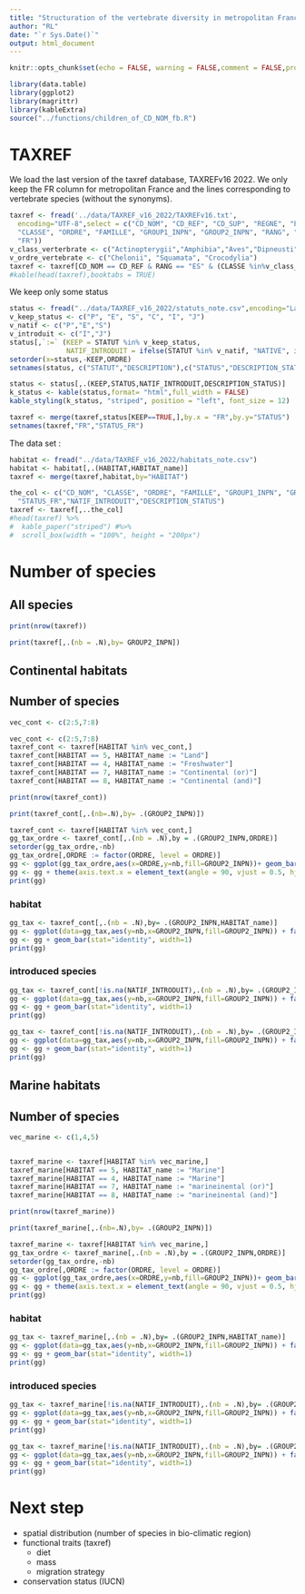 ```yaml
---
title: "Structuration of the vertebrate diversity in metropolitan France"
author: "RL"
date: "`r Sys.Date()`"
output: html_document
---
```


```r
knitr::opts_chunk$set(echo = FALSE, warning = FALSE,comment = FALSE,prompt = FALSE,error = FALSE, message = FALSE)
```




```r
library(data.table)
library(ggplot2)
library(magrittr)
library(kableExtra)
source("../functions/children_of_CD_NOM_fb.R")
```

# TAXREF

We load the last version of the taxref database, TAXREFv16 2022. 
We only keep the FR column for metropolitan France and the lines corresponding to vertebrate species (without the synonyms).

```r
taxref <- fread('../data/TAXREF_v16_2022/TAXREFv16.txt',
  encoding="UTF-8",select = c("CD_NOM", "CD_REF", "CD_SUP", "REGNE", "PHYLUM",
  "CLASSE", "ORDRE", "FAMILLE", "GROUP1_INPN", "GROUP2_INPN", "RANG", "HABITAT",
  "FR"))
v_class_verterbrate <- c("Actinopterygii","Amphibia","Aves","Dipneusti","Elasmobranchii","Holocephali","Mammalia","Myxini","Petromyzonti")
v_ordre_vertebrate <- c("Chelonii", "Squamata", "Crocodylia")
taxref <- taxref[CD_NOM == CD_REF & RANG == "ES" & (CLASSE %in%v_class_verterbrate | ORDRE %in% v_ordre_vertebrate),]
#kable(head(taxref),booktabs = TRUE)
```

We keep only some status 

```r
status <- fread("../data/TAXREF_v16_2022/statuts_note.csv",encoding="Latin-1")
v_keep_status <- c("P", "E", "S", "C", "I", "J")
v_natif <- c("P","E","S")
v_introduit <- c("I","J")
status[,`:=` (KEEP = STATUT %in% v_keep_status,
              NATIF_INTRODUIT = ifelse(STATUT %in% v_natif, "NATIVE", ifelse(STATUT %in% v_introduit, "INTRODUCED",NA)))]
setorder(x=status,-KEEP,ORDRE)
setnames(status, c("STATUT","DESCRIPTION"),c("STATUS","DESCRIPTION_STATUS"))

status <- status[,.(KEEP,STATUS,NATIF_INTRODUIT,DESCRIPTION_STATUS)]
k_status <- kable(status,format= "html",full_width = FALSE)
kable_styling(k_status, "striped", position = "left", font_size = 12)
```




```r
taxref <- merge(taxref,status[KEEP==TRUE,],by.x = "FR",by.y="STATUS")
setnames(taxref,"FR","STATUS_FR")
```


The data set : 





```r
habitat <- fread("../data/TAXREF_v16_2022/habitats_note.csv")
habitat <- habitat[,.(HABITAT,HABITAT_name)]
taxref <- merge(taxref,habitat,by="HABITAT")
```

```r
the_col <- c("CD_NOM", "CLASSE", "ORDRE", "FAMILLE", "GROUP1_INPN", "GROUP2_INPN","HABITAT","HABITAT_name",
  "STATUS_FR","NATIF_INTRODUIT","DESCRIPTION_STATUS")
taxref <- taxref[,..the_col]
#head(taxref) %>% 
#  kable_paper("striped") #%>%
#  scroll_box(width = "100%", height = "200px")

```

# Number of species 
## All species

```r

print(nrow(taxref))

print(taxref[,.(nb = .N),by= GROUP2_INPN])


```
## Continental habitats

## Number of species

```r
vec_cont <- c(2:5,7:8)

vec_cont <- c(2:5,7:8)
taxref_cont <- taxref[HABITAT %in% vec_cont,]
taxref_cont[HABITAT == 5, HABITAT_name := "Land"]
taxref_cont[HABITAT == 4, HABITAT_name := "Freshwater"]
taxref_cont[HABITAT == 7, HABITAT_name := "Continental (or)"]
taxref_cont[HABITAT == 8, HABITAT_name := "Continental (and)"]

print(nrow(taxref_cont))

print(taxref_cont[,.(nb=.N),by= .(GROUP2_INPN)])

taxref_cont <- taxref[HABITAT %in% vec_cont,]
gg_tax_ordre <- taxref_cont[,.(nb = .N),by = .(GROUP2_INPN,ORDRE)]
setorder(gg_tax_ordre,-nb)
gg_tax_ordre[,ORDRE := factor(ORDRE, level = ORDRE)]
gg <- ggplot(gg_tax_ordre,aes(x=ORDRE,y=nb,fill=GROUP2_INPN))+ geom_bar(stat="identity")
gg <- gg + theme(axis.text.x = element_text(angle = 90, vjust = 0.5, hjust=1))
print(gg)

```

### habitat
```r


gg_tax <- taxref_cont[,.(nb = .N),by= .(GROUP2_INPN,HABITAT_name)]
gg <- ggplot(data=gg_tax,aes(y=nb,x=GROUP2_INPN,fill=GROUP2_INPN)) + facet_grid(~HABITAT_name,scales="free")
gg <- gg + geom_bar(stat="identity", width=1) 
print(gg)
```

### introduced species


```r

gg_tax <- taxref_cont[!is.na(NATIF_INTRODUIT),.(nb = .N),by= .(GROUP2_INPN,NATIF_INTRODUIT)]
gg <- ggplot(data=gg_tax,aes(y=nb,x=GROUP2_INPN,fill=GROUP2_INPN)) + facet_wrap(.~NATIF_INTRODUIT,scales="free")
gg <- gg + geom_bar(stat="identity", width=1) 
print(gg)
```



```r
gg_tax <- taxref_cont[!is.na(NATIF_INTRODUIT),.(nb = .N),by= .(GROUP2_INPN,HABITAT_name,NATIF_INTRODUIT)]
gg <- ggplot(data=gg_tax,aes(y=nb,x=GROUP2_INPN,fill=GROUP2_INPN)) + facet_grid(NATIF_INTRODUIT~HABITAT_name,scales="free")
gg <- gg + geom_bar(stat="identity", width=1) 
print(gg)
```




## Marine habitats

## Number of species

```r
vec_marine <- c(1,4,5)


taxref_marine <- taxref[HABITAT %in% vec_marine,]
taxref_marine[HABITAT == 5, HABITAT_name := "Marine"]
taxref_marine[HABITAT == 4, HABITAT_name := "Marine"]
taxref_marine[HABITAT == 7, HABITAT_name := "marineinental (or)"]
taxref_marine[HABITAT == 8, HABITAT_name := "marineinental (and)"]

print(nrow(taxref_marine))

print(taxref_marine[,.(nb=.N),by= .(GROUP2_INPN)])

taxref_marine <- taxref[HABITAT %in% vec_marine,]
gg_tax_ordre <- taxref_marine[,.(nb = .N),by = .(GROUP2_INPN,ORDRE)]
setorder(gg_tax_ordre,-nb)
gg_tax_ordre[,ORDRE := factor(ORDRE, level = ORDRE)]
gg <- ggplot(gg_tax_ordre,aes(x=ORDRE,y=nb,fill=GROUP2_INPN))+ geom_bar(stat="identity")
gg <- gg + theme(axis.text.x = element_text(angle = 90, vjust = 0.5, hjust=1))
print(gg)

```

### habitat
```r


gg_tax <- taxref_marine[,.(nb = .N),by= .(GROUP2_INPN,HABITAT_name)]
gg <- ggplot(data=gg_tax,aes(y=nb,x=GROUP2_INPN,fill=GROUP2_INPN)) + facet_grid(~HABITAT_name,scales="free")
gg <- gg + geom_bar(stat="identity", width=1) 
print(gg)
```

### introduced species


```r

gg_tax <- taxref_marine[!is.na(NATIF_INTRODUIT),.(nb = .N),by= .(GROUP2_INPN,NATIF_INTRODUIT)]
gg <- ggplot(data=gg_tax,aes(y=nb,x=GROUP2_INPN,fill=GROUP2_INPN)) + facet_wrap(.~NATIF_INTRODUIT,scales="free")
gg <- gg + geom_bar(stat="identity", width=1) 
print(gg)
```



```r
gg_tax <- taxref_marine[!is.na(NATIF_INTRODUIT),.(nb = .N),by= .(GROUP2_INPN,HABITAT_name,NATIF_INTRODUIT)]
gg <- ggplot(data=gg_tax,aes(y=nb,x=GROUP2_INPN,fill=GROUP2_INPN)) + facet_grid(NATIF_INTRODUIT~HABITAT_name,scales="free")
gg <- gg + geom_bar(stat="identity", width=1) 
print(gg)
```

# Next step 
 - spatial distribution (number of species in bio-climatic region)
 - functional traits (taxref)
    - diet 
    - mass
    - migration strategy
 - conservation status (IUCN)
 
 

